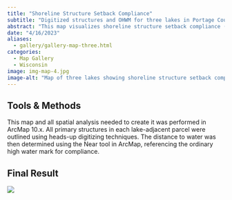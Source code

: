 ```yaml
---
title: "Shoreline Structure Setback Compliance"
subtitle: "Digitized structures and OHWM for three lakes in Portage County, Wisconsin."
abstract: "This map visualizes shoreline structure setback compliance (in accordance with Wisconsin NR 115.05(1)(b)) for Mud, Penny, and Tree Lakes in Portage County, Wisconsin."
date: "4/16/2023"
aliases: 
  - gallery/gallery-map-three.html
categories:
  - Map Gallery
  - Wisconsin
image: img-map-4.jpg
image-alt: "Map of three lakes showing shoreline structure setback complicance."
---
```





## Tools & Methods

This map and all spatial analysis needed to create it was performed in ArcMap 10.x. All primary structures in each lake-adjacent parcel were outlined using heads-up digitizing techniques. The distance to water was then determined using the Near tool in ArcMap, referencing the ordinary high water mark for compliance.


## Final Result

![](img-map-4.jpg)